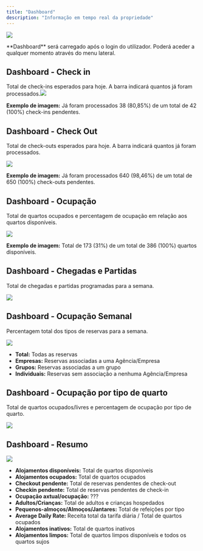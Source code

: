 ```yaml
---
title: "Dashboard"
description: "Informação em tempo real da propriedade"
---
```


![](/images/cloudpms/snapshot/pt/snapshot.png)

<Tip>
  **Dashboard** será carregado após o login do utilizador. Poderá aceder a qualquer momento através do menu lateral.
</Tip>

## Dashboard - Check in

Total de check-ins esperados para hoje. A barra indicará quantos já foram processados.![](/images/cloudpms/snapshot/check_in.png)

**Exemplo de imagem:** Já foram processados 38 (80,85%) de um total de 42 (100%) check-ins pendentes.

## Dashboard - Check Out

Total de check-outs esperados para hoje. A barra indicará quantos já foram processados.

![](/images/cloudpms/snapshot/check_out.png)

**Exemplo de imagem:** Já foram processados 640 (98,46%) de um total de 650 (100%) check-outs pendentes.

## Dashboard - Ocupação

Total de quartos ocupados e percentagem de ocupação em relação aos quartos disponíveis.

![](/images/cloudpms/snapshot/pt/occupancy.png)

**Exemplo de imagem:** Total de 173 (31%) de um total de 386 (100%) quartos disponíveis.

## Dashboard - Chegadas e Partidas

Total de chegadas e partidas programadas para a semana.

![](/images/cloudpms/snapshot/pt/arrivals_departures.png)

## Dashboard - Ocupação Semanal

Percentagem total dos tipos de reservas para a semana.

![](/images/cloudpms/snapshot/pt/occupancy_weekly.png)

- **Total:** Todas as reservas
- **Empresas:** Reservas associadas a uma Agência/Empresa
- **Grupos:** Reservas associadas a um grupo
- **Individuais:** Reservas sem associação a nenhuma Agência/Empresa

## Dashboard - Ocupação por tipo de quarto

Total de quartos ocupados/livres e percentagem de ocupação por tipo de quarto.

![](/images/cloudpms/snapshot/pt/occupancy_roomtype.png)

## Dashboard - Resumo

![](/images/cloudpms/snapshot/pt/resume.png)

- **Alojamentos disponíveis:** Total de quartos disponíveis
- **Alojamentos ocupados:** Total de quartos ocupados
- **Checkout pendente:** Total de reservas pendentes de check-out
- **Checkin pendente:** Total de reservas pendentes de check-in
- **Ocupação axtual/ocupação:** ???
- **Adultos/Crianças:** Total de adultos e crianças hospedados
- **Pequenos-almoços/Almoços/Jantares:** Total de refeições por tipo
- **Average Daily Rate:** Receita total da tarifa diária / Total de quartos ocupados
- **Alojamentos inativos:** Total de quartos inativos
- **Alojamentos limpos:** Total de quartos limpos disponíveis e todos os quartos sujos